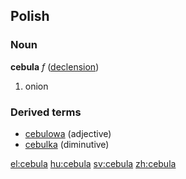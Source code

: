 ==Polish==
===Noun===
'''cebula''' ''f'' ([[Wiktionary Appendix:Polish hard feminine noun declension|declension]])
# onion 

===Derived terms===
* [[cebulowa]] (adjective)
* [[cebulka]] (diminutive)

[[el:cebula]]
[[hu:cebula]]
[[sv:cebula]]
[[zh:cebula]]